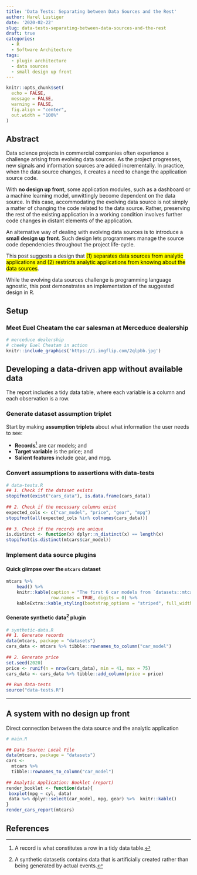 ```yaml
---
title: 'Data Tests: Separating between Data Sources and the Rest'
author: Harel Lustiger
date: '2020-02-22'
slug: data-tests-separating-between-data-sources-and-the-rest
draft: true
categories:
  - R
  - Software Architecture
tags:
  - plugin architecture
  - data sources
  - small design up front
---
```


```r
knitr::opts_chunk$set(
  echo = FALSE, 
  message = FALSE,
  warning = FALSE,
  fig.align = "center",
  out.width = "100%"
)

```

## Abstract

Data science projects in commercial companies often experience a challenge
arising from evolving data sources. As the project progresses, new signals and
information sources are added incrementally. In practice, when the data source
changes, it creates a need to change the application source code.

With **no design up front**, some application modules, such as a dashboard or a
machine learning model, unwittingly become dependent on the data source. In this
case, accommodating the evolving data source is not simply a matter of changing
the code related to the data source. Rather, preserving the rest of the existing
application in a working condition involves further code changes in distant
elements of the application.

An alternative way of dealing with evolving data sources is to introduce a
**small design up front**. Such design lets programmers manage the source code
dependencies throughout the project life-cycle.

This post suggests a design that <mark>(1) separates data sources from analytic
applications and (2) restricts analytic applications from knowing about the data
sources</mark>.

While the evolving data sources challenge is programming language agnostic, this
post demonstrates an implementation of the suggested design in R.

## Setup

### Meet Euel Cheatam the car salesman at Merceduce dealership

```r
# merceduce dealership
# cheeky Euel Cheatam in action
knitr::include_graphics('https://i.imgflip.com/2qlpbb.jpg')
```

## Developing a data-driven app without available data

The report includes a tidy data table, where each variable is a column and
each observation is a row.

### Generate dataset assumption triplet

Start by making **assumption triplets** about what information the user needs to
see:

* **Records**[^table-record] are car models; and
* **Target variable** is the price; and
* **Salient features** include gear, and mpg.

### Convert assumptions to assertions with data-tests

```r
# data-tests.R
## 1. Check if the dataset exists
stopifnot(exist("cars_data"), is.data.frame(cars_data))
  
## 2. Check if the necessary columns exist
expected_cols <- c("car_model", "price", "gear", "mpg")
stopifnot(all(expected_cols %in% colnames(cars_data)))
  
## 3. Check if the records are unique
is.distinct <- function(x) dplyr::n_distinct(x) == length(x)
stopifnot(is.distinct(mtcars$car_model))
```

### Implement data source plugins

#### Quick glimpse over the `mtcars` dataset

```r
mtcars %>% 
    head() %>% 
    knitr::kable(caption = "The first 6 car models from `datasets::mtcars`", 
                 row.names = TRUE, digits = 0) %>% 
    kableExtra::kable_styling(bootstrap_options = "striped", full_width = TRUE)
```

#### Generate synthetic data[^synthetic-data] plugin

```r
# synthetic-data.R
## 1. Generate records 
data(mtcars, package = "datasets")
cars_data <- mtcars %>% tibble::rownames_to_column("car_model")
  
## 2. Generate price
set.seed(2020)
price <- runif(n = nrow(cars_data), min = 41, max = 75)
cars_data <- cars_data %>% tibble::add_column(price = price)
  
## Run data-tests
source("data-tests.R")
```

---

## A system with no design up front

Direct connection between the data source and the analytic application

```r
# main.R
  
## Data Source: Local File
data(mtcars, package = "datasets")
cars <- 
  mtcars %>% 
  tibble::rownames_to_column("car_model") 
  
## Analytic Application: Booklet (report)
render_booklet <- function(data){
 boxplot(mpg ~ cyl, data) 
 data %>% dplyr::select(car_model, mpg, gear) %>%  knitr::kable()
}
render_cars_report(mtcars)
```

## References

[^table-record]: A record is what constitutes a row in a tidy data table.
[^synthetic-data]: A synthetic datasetis contains data that is artificially
created rather than being generated by actual events.